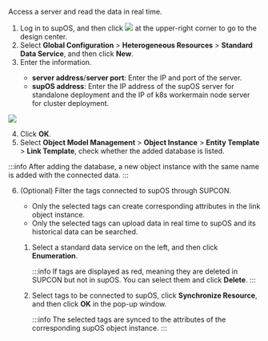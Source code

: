 Access a server and read the data in real time.

1. Log in to supOS, and then click  <img src="https://wordpressfreezonex.oss-accelerate.aliyuncs.com/platform/7.png"/> at the upper-right corner to go to the design center.
2. Select <strong>Global Configuration</strong> > <strong>Heterogeneous Resources</strong> > <strong>Standard Data Service</strong>, and then click <strong>New</strong>.
3. Enter the information.

<ul>
<ul>
<li><strong>server address</strong>/<strong>server port</strong>: Enter the IP and port of the server.</li>
<li><strong>supOS address</strong>: Enter the IP address of the supOS server for standalone deployment and the IP of k8s workermain node server for cluster deployment. </li>
</ul>
</ul>

<img width={350} src="https://wordpressfreezonex.oss-accelerate.aliyuncs.com/platform/59.png"/>

4. Click <strong>OK</strong>.
5. Select  <strong>Object Model Management</strong> > <strong>Object Instance</strong> > <strong>Entity Template</strong> > <strong>Link Template</strong>, check whether the added database is listed.

:::info
After adding the database, a new object instance with the same name is added with the connected data.
:::

6. (Optional) Filter the tags connected to supOS through SUPCON.

<ul>
<ul>
<li>Only the selected tags can create corresponding attributes in the link object instance.</li>
<li>Only the selected tags can upload data in real time to supOS and its historical data can be searched.</li>
</ul>
</ul>

<ol>
<ol>
<li>Select a standard data service on the left, and then click <strong>Enumeration</strong>.

:::info
If tags are displayed as red, meaning they are deleted in SUPCON but not in supOS. You can select them and click <strong>Delete</strong>.
:::

</li>
<li>Select tags to be connected to supOS, click <strong>Synchronize Resource</strong>, and then click <strong>OK</strong> in the pop-up window.

:::info
The selected tags are synced to the attributes of the corresponding supOS object instance.
:::

</li>
</ol>
</ol>
